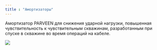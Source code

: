 ```yaml
---
title : "Амортизаторы"
---
```

Амортизатор PARVEEN для снижения ударной нагрузки, повышенная чувствительность к чувствительным скважинам, разработанным при спуске в скважине во время операций на кабеле.

<img src="./wireline-accelerators-product.png" />